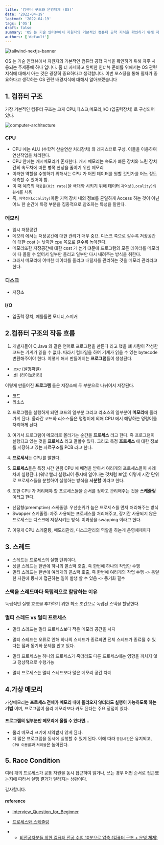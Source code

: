 ```yaml
---
title: '컴퓨터 구조와 운영체제 (OS)'
date: '2022-04-19'
lastmod: '2022-04-19'
tags: ['OS']
draft: false
summary: 'OS 는 기술 인터뷰에서 지원자의 기본적인 컴퓨터 공학 지식을 확인하기 위해 자주 사용되는 주제중에 하나 입니다. 좀 더 자세하고 완벽한 인터뷰 준비를 위해서는 OS 관련 지식에 대해서 아는 것은 굉장히 중요하다고 생각합니다. 이번 포스팅을 통해 필자가 중요하다고 생각하는 OS 관련 배경지식에 대해서 알아보겠습니다.'
authors: ['default']
---
```


![tailwind-nextjs-banner](/static/os-basic/cover.jpg)

OS 는 기술 인터뷰에서 지원자의 기본적인 컴퓨터 공학 지식을 확인하기 위해 자주 사용되는 주제중에 하나 입니다. 좀 더 자세하고 완벽한 인터뷰 준비를 위해서는 OS 관련 지식에 대해서 아는 것은 굉장히 중요하다고 생각합니다. 이번 포스팅을 통해 필자가 중요하다고 생각하는 OS 관련 배경지식에 대해서 알아보겠습니다

## 1. 컴퓨터 구조

가장 기본적인 컴퓨터 구조는 크게 CPU,디스크,메모리,I/O (입출력장치) 로 구성되어 있다.

![computer-architecture](/static/os-basic/computer-architecture.png)

### CPU

- CPU 에는 ALU (수학적 산술연산 처리장치) 와 레지스터로 구성. 이들을 이용하여 연산작업을 처리한다.
- CPU 안에는 캐시메모리가 존재한다. 캐시 메모리는 속도가 빠른 장치와 느린 장치간의 속도차에 따른 병목 현상을 줄이기 위한 메모리
- 이러한 역할을 수행하기 위해서는 CPU 가 어떤 데이터를 원할 것인가를 어느 정도 예측할 수 있어야 함.
- 이 때 예측의 `적중율(Hit rate)`을 극대화 시키기 위해 데이터 `지역성(Locality)의 원리`를 사용
- 즉, `지역성(Locality)`아란 기억 장치 내의 정보를 균일하게 Access 하는 것이 아닌 어느 한 순간에 특정 부분을 집중적으로 참조하는 특성을 말한다.

### 메모리

- 임시 저장공간
- 메모리 에서는 저장공간에 대한 관리가 매우 중요. 디스크 쪽으로 갈수록 저장공간에 대한 cost 는 낮지만 cpu 쪽으로 갈수록 높아진다.
- 메모리또한 저장공간에 대한 cost 가 높기 떄문에 프로그램의 모든 데이터를 메모리에 다 올릴 수 없어서 일부만 올리고 일부만 다시 내려주는 방식을 취한다.
- 그래서 메모리에 어떠한 데이터를 올리고 내릴지를 관리하는 것을 메모리 관리라고 한다.

### 디스크

- 저장소

### I/O

- 입출력 장치, 예를들면 모니터,스피커

## 2.컴퓨터 구조의 작동 흐름

1. 개발자들이 C,Java 와 같은 언어로 프로그램을 만든다 라고 했을 떄 사람이 작성한 코드는 기계가 읽을 수 없다. 따라서 컴파일을 하여 기계가 읽을 수 있는 bytecode 변환해주어야 한다. 이렇게 해서 만들어지는 **프로그램**들이 생성된다.

- .exe (실행파일)
- .dll (라이브러리)

이렇게 만들어진 **프로그램** 들은 저장소에 두 부분으로 나뉘어서 저장된다.

- 코드
- 리소스

2. 프로그램을 실행하게 되면 코드의 일부분 그리고 리소스의 일부분이 **메모리**에 올라가게 된다. 올라간 코드와 리소스들은 명령어에 의해 CPU 에서 해당하는 명령어를 처리하게 된다.

3. 여기서 프로그램이 메모리로 올라가는 순간을 **프로세스** 라고 한다. 즉 프로그램이 실행되고 있는 것을 **프로세스** 라고 말할수 있다. 그리고 특정 **프로세스** 에 대한 정보를 저장하고 있는 자료구조를 PCB 라고 한다.

4. **프로세서**는 CPU를 말한다.

5. **프로세스**들은 특정 시간 만큼 CPU 에 배정을 받아서 여러개의 프로세스들이 차례차례 실행된다.(워낙 빨리 실행되어 동시에 일어나는 것처럼 보임) 이렇게 시간 단위로 프로세스들을 분할하여 실행하는 방식을 **시분할** 이라고 한다.

6. 또한 CPU 가 처리해야 할 프로세스들을 순서를 정하고 관리해주는 것을 **스케줄링** 이라고 한다.

- 선점형(preemptive) 스케줄링: 우선순위가 높은 프로세스를 먼저 처리해주는 방식
- Swapper 스케줄링: 자주 사용되는 프로세스를 처리해주고, 장기간 사용되지 않은 프로세스는 디스크에 저장시키는 방식. 이과정을 swapping 이라고 한다.

7. 이렇게 CPU 스케줄링, 메모리관리, 디스크관리의 역할을 하는게 운영체제이다

## 3. 스레드

- 스레드는 프로세스의 실행 단위이다.
- 싱글 스레드는 한번에 하나의 콜스택 호출, 즉 한번에 하나의 작업만 수행
- 멀티 스레드는 한번에 여러개의 콜스택 호출, 즉 한번에 여러개의 작업 수행 -> 동일한 자원에 동시에 접근하는 일이 발생 할 수 있음 -> 동기화 필수

### **스택을 스레드마다 독립적으로 할당하는 이유**

독립적인 실행 흐름을 추가하기 위한 최소 조건으로 독립된 스택을 할당한다.

### **멀티 스레드 vs 멀티 프로세스**

- 멀티 스레드는 멀티 프로세스보다 적은 메모리 공간을 차지
- 멀티 스레드는 오류로 인해 하나의 스레드가 종료되면 전체 스레드가 종료될 수 있다는 점과 동기화 문제를 안고 있다.

- 멀티 프로세스는 하나의 프로세스가 죽더라도 다른 프로세스에는 영향을 끼치지 않고 정상적으로 수행가능
- 멀티 프로세스는 멀티 스레드보다 많은 메모리 공간 차지

## 4.가상 메모리

가상메모리는 **프로세스 전체가 메모리 내에 올라오지 않더라도 실행이 가능하도록 하는 기법** 이며, 프로그램이 물리 메모리보다 커도 된다는 주요 장점이 있다.

#### 프로그램의 일부분만 메모리에 올릴 수 있다면...

- 물리 메모리 크기에 제약받지 않게 된다.
- 더 많은 프로그램을 동시에 실행할 수 있게 된다. 이에 따라 `응답시간`은 유지되고, `CPU 이용률`과 `처리율`은 높아진다.

## 5. Race Condition

여러 개의 프로세스가 공통 자원을 동시 접근하여 읽거나, 쓰는 경우 어떤 순서로 접근했는지에 따라서 실행 결과가 달라지는 상황이다.

감사합니다.

#### reference

- [Interview_Question_for_Beginner](https://github.com/JaeYeopHan/Interview_Question_for_Beginner/tree/master/OS#%ED%9)

- [프로세스와 스케줄링](https://velog.io/@xxhaileypark/%EC%9A%B4%EC%98%81%EC%B2%B4%EC%A0%9C-%ED%94%84%EB%A1%9C%EC%84%B8%EC%8A%A4-%EC%8A%A4%EC%BC%80%EC%A4%84%EB%A7%81)

- - [비전공자분들 위한 컴퓨터 전공 수업 10분으로 압축 (컴퓨터 구조 + 운영 체제)](https://www.youtube.com/watch?v=J06SirxZG7M)

